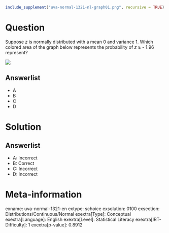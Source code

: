 ```r
include_supplement("uva-normal-1321-nl-graph01.png", recursive = TRUE)
```

Question
========

Suppose *z* is normally distributed with a mean 0 and variance 1. Which colored area of the graph below represents the probability of *z* ≥ - 1.96 represent?

![](uva-normal-1321-nl-graph01.png)

Answerlist
----------

* A
* B
* C
* D

Solution
========

Answerlist
----------

* A: Incorrect
* B: Correct
* C: Incorrect
* D: Incorrect

Meta-information
================
exname: uva-normal-1321-en
extype: schoice
exsolution: 0100
exsection: Distributions/Continuous/Normal
exextra[Type]: Conceptual
exextra[Language]: English
exextra[Level]: Statistical Literacy
exextra[IRT-Difficulty]: 1
exextra[p-value]: 0.8912
